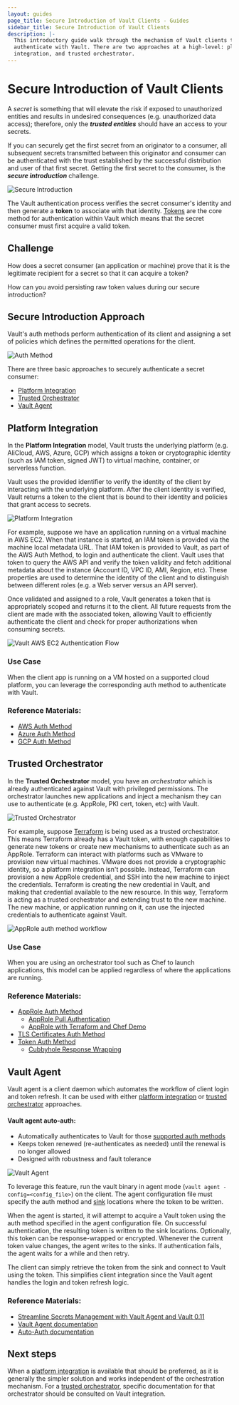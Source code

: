 ```yaml
---
layout: guides
page_title: Secure Introduction of Vault Clients - Guides
sidebar_title: Secure Introduction of Vault Clients
description: |-
  This introductory guide walk through the mechanism of Vault clients to
  authenticate with Vault. There are two approaches at a high-level: platform
  integration, and trusted orchestrator.
---
```


# Secure Introduction of Vault Clients

A _secret_ is something that will elevate the risk if exposed to unauthorized
entities and results in undesired consequences (e.g. unauthorized data access);
therefore, only the **_trusted entities_** should have an access to your
secrets.

If you can securely get the first secret from an originator to a consumer, all
subsequent secrets transmitted between this originator and consumer can be
authenticated with the trust established by the successful distribution and user
of that first secret. Getting the first secret to the consumer, is the **_secure
introduction_** challenge.

![Secure Introduction](/img/vault-secure-intro-1.png)

The Vault authentication process verifies the secret consumer's identity and
then generate a **token** to associate with that identity.
[Tokens](/docs/concepts/tokens.html) are the core method for authentication
within Vault which means that the secret consumer must first acquire a valid
token.

## Challenge

How does a secret consumer (an application or machine) prove that it is the
legitimate recipient for a secret so that it can acquire a token?

How can you avoid persisting raw token values during our secure
introduction?

## Secure Introduction Approach

Vault's auth methods perform authentication of its client and assigning a set of
policies which defines the permitted operations for the client.

![Auth Method](/img/vault-auth-method.png)

There are three basic approaches to securely authenticate a secret consumer:

- [Platform Integration](#platform-integration)
- [Trusted Orchestrator](#trusted-orchestrator)
- [Vault Agent](#vault-agent)

## Platform Integration

In the **Platform Integration** model, Vault trusts the underlying platform
(e.g. AliCloud, AWS, Azure, GCP) which assigns a token or cryptographic identity
(such as IAM token, signed JWT) to virtual machine, container, or serverless
function.

Vault uses the provided identifier to verify the identity of the client by
interacting with the underlying platform. After the client identity is verified,
Vault returns a token to the client that is bound to their identity and policies
that grant access to secrets.

![Platform Integration](/img/vault-secure-intro-2.png)

For example, suppose we have an application running on a virtual machine in AWS
EC2. When that instance is started, an IAM token is provided via the machine
local metadata URL. That IAM token is provided to Vault, as part of the AWS Auth
Method, to login and authenticate the client. Vault uses that token to query the
AWS API and verify the token validity and fetch additional metadata about the
instance (Account ID, VPC ID, AMI, Region, etc). These properties are used to
determine the identity of the client and to distinguish between different roles
(e.g. a Web server versus an API server).

Once validated and assigned to a role, Vault generates a token that is
appropriately scoped and returns it to the client. All future requests from the
client are made with the associated token, allowing Vault to efficiently
authenticate the client and check for proper authorizations when consuming
secrets.

![Vault AWS EC2 Authentication Flow](/img/vault-aws-ec2-auth-flow.png)

### Use Case

When the client app is running on a VM hosted on a supported cloud platform, you
can leverage the corresponding auth method to authenticate with Vault.

### Reference Materials:

- [AWS Auth Method](/docs/auth/aws.html)
- [Azure Auth Method](/docs/auth/azure.html)
- [GCP Auth Method](/docs/auth/gcp.html)

## Trusted Orchestrator

In the **Trusted Orchestrator** model, you have an _orchestrator_ which is
already authenticated against Vault with privileged permissions. The
orchestrator launches new applications and inject a mechanism they can use to
authenticate (e.g. AppRole, PKI cert, token, etc) with Vault.

![Trusted Orchestrator](/img/vault-secure-intro-3.png)

For example, suppose [Terraform](https://www.terraform.io/) is being used as a
trusted orchestrator. This means Terraform already has a Vault token, with
enough capabilities to generate new tokens or create new mechanisms to
authenticate such as an AppRole. Terraform can interact with platforms such as
VMware to provision new virtual machines. VMware does not provide a
cryptographic identity, so a platform integration isn't possible. Instead,
Terraform can provision a new AppRole credential, and SSH into the new machine
to inject the credentials. Terraform is creating the new credential in Vault,
and making that credential available to the new resource. In this way, Terraform
is acting as a trusted orchestrator and extending trust to the new machine. The
new machine, or application running on it, can use the injected credentials to
authenticate against Vault.

![AppRole auth method workflow](/img/vault-secure-intro-4.png)

### Use Case

When you are using an orchestrator tool such as Chef to launch applications,
this model can be applied regardless of where the applications are running.

### Reference Materials:

- [AppRole Auth Method](/docs/auth/approle.html)
  - [AppRole Pull Authentication](/guides/identity/authentication.html)
  - [AppRole with Terraform and Chef Demo](/guides/identity/approle-trusted-entities.html)
- [TLS Certificates Auth Method](/docs/auth/cert.html)
- [Token Auth Method](/docs/auth/token.html)
  - [Cubbyhole Response Wrapping](/guides/secret-mgmt/cubbyhole.html)

## Vault Agent

Vault agent is a client daemon which automates the workflow of client login and
token refresh. It can be used with either [platform
integration](#platform-integration) or [trusted
orchestrator](#trusted-orchestrator) approaches.

#### Vault agent auto-auth:

- Automatically authenticates to Vault for those [supported auth
  methods](/docs/agent/autoauth/methods/index.html)
- Keeps token renewed (re-authenticates as needed) until the renewal is no
  longer allowed
- Designed with robustness and fault tolerance

![Vault Agent](/img/vault-secure-intro-5.png)

To leverage this feature, run the vault binary in agent mode (`vault agent -config=<config_file>`) on the client. The agent configuration file must specify
the auth method and [sink](/docs/agent/autoauth/sinks/index.html) locations
where the token to be written.

When the agent is started, it will attempt to acquire a Vault token using the
auth method specified in the agent configuration file. On successful
authentication, the resulting token is written to the sink locations.
Optionally, this token can be response-wrapped or encrypted. Whenever the
current token value changes, the agent writes to the sinks. If authentication
fails, the agent waits for a while and then retry.

The client can simply retrieve the token from the sink and connect to Vault
using the token. This simplifies client integration since the Vault agent
handles the login and token refresh logic.

### Reference Materials:

- [Streamline Secrets Management with Vault Agent and Vault 0.11](https://youtu.be/zDnIqSB4tyA)
- [Vault Agent documentation](/docs/agent/index.html)
- [Auto-Auth documentation](/docs/agent/autoauth/index.html)

## Next steps

When a [platform integration](#platform-integration) is available that should be
preferred, as it is generally the simpler solution and works independent of the
orchestration mechanism. For a [trusted orchestrator](#trusted-orchestrator),
specific documentation for that orchestrator should be consulted on Vault
integration.
